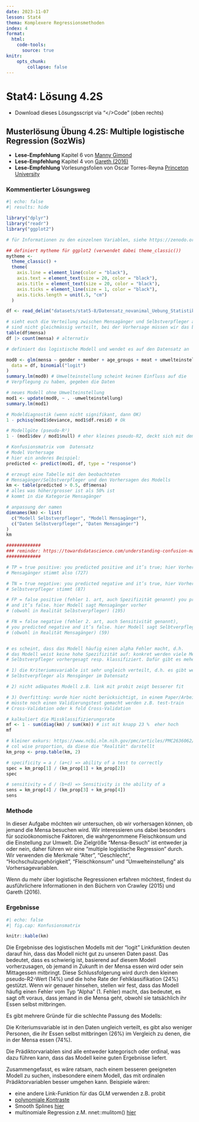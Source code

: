 ```yaml
---
date: 2023-11-07
lesson: Stat4
thema: Komplexere Regressionsmethoden
index: 4
format:
  html:
    code-tools:
      source: true
knitr:
    opts_chunk:
        collapse: false
---
```


# Stat4: Lösung 4.2S

- Download dieses Lösungsscript via "\</\>Code" (oben rechts)

## Musterlösung Übung 4.2S: Multiple logistische Regression (SozWis)

- **Lese-Empfehlung** Kapitel 6 von [Manny Gimond]( https://mgimond.github.io/Stats-in-R/Logistic.html)
- **Lese-Empfehlung** Kapitel 4 von [Gareth (2016)](http://faculty.marshall.usc.edu/gareth-james/ISL/ISLR%20Seventh%20Printing.pdf)
- **Lese-Empfehlung** Vorlesungsfolien von Oscar Torres-Reyna [Princeton University](https://www.princeton.edu/~otorres/LogitR101.pdf)

### Kommentierter Lösungsweg
```r
#| echo: false
#| results: hide

library("dplyr")
library("readr")
library("ggplot2")

# für Informationen zu den einzelnen Variablen, siehe https://zenodo.org/record/3554884/files/2020_ZHAW_vonRickenbach_Variablen_cleaned_recoded_survey_dataset_anonym_NOVANIMAL.pdf?download=1

## definiert mytheme für ggplot2 (verwendet dabei theme_classic())
mytheme <-
  theme_classic() +
  theme(
    axis.line = element_line(color = "black"),
    axis.text = element_text(size = 20, color = "black"),
    axis.title = element_text(size = 20, color = "black"),
    axis.ticks = element_line(size = 1, color = "black"),
    axis.ticks.length = unit(.5, "cm")
  )
```

```r
df <- read_delim("datasets/stat5-8/Datensatz_novanimal_Uebung_Statistik4.2.csv", delim = ";")

# sieht euch die Verteilung zwischen Mensagänger und Selbstverpfleger an
# sind nicht gleichmässig verteilt, bei der Vorhersage müssen wir das berücksichtigen
table(df$mensa)
df |> count(mensa) # alternativ

# definiert das logistische Modell und wendet es auf den Datensatz an

mod0 <- glm(mensa ~ gender + member + age_groups + meat + umwelteinstellung,
  data = df, binomial("logit")
)
summary.lm(mod0) # Umwelteinstellung scheint keinen Einfluss auf die
# Verpflegung zu haben, gegeben die Daten

# neues Modell ohne Umwelteinstellung
mod1 <- update(mod0, ~ . -umwelteinstellung)
summary.lm(mod1)

# Modeldiagnostik (wenn nicht signifikant, dann OK)
1 - pchisq(mod1$deviance, mod1$df.resid) # Ok

# Modellgüte (pseudo-R²)
1 - (mod1$dev / mod1$null) # eher kleines pseudo-R2, deckt sich mit dem R-Squared aus dem obigen output summary.lm()

# Konfusionsmatrix vom  Datensatz
# Model Vorhersage
# hier ein anderes Beispiel:
predicted <- predict(mod1, df, type = "response")

# erzeugt eine Tabelle mit den beobachteten
# Mensagänger/Selbstverpfleger und den Vorhersagen des Modells
km <- table(predicted > 0.5, df$mensa)
# alles was höher/grosser ist als 50% ist
# kommt in die Kategorie Mensagänger

# anpassung der namen
dimnames(km) <- list(
  c("Modell Selbstverpfleger", "Modell Mensagänger"),
  c("Daten Selbstverpfleger", "Daten Mensagänger")
)
km

#############
### reminder: https://towardsdatascience.com/understanding-confusion-matrix-a9ad42dcfd62
#############

# TP = true positive: you predicted positive and it’s true; hier Vorhersage
# Mensagänger stimmt also (727)

# TN = true negative: you predicted negative and it’s true, hier Vorhersage der
# Selbstverpfleger stimmt (87)

# FP = false positive (fehler 1. art, auch Spezifizität genannt) you predicted
# and it’s false. hier Modell sagt Mensagänger vorher
# (obwohl in Realität Selbstverpfleger) (195)

# FN = false negative (fehler 2. art, auch Sensitivität genannt),
# you predicted negative and it’s false. hier Modell sagt Selbtverpfleger vorher
# (obwohl in Realität Mensagänger) (59)


# es scheint, dass das Modell häufig einen alpha Fehler macht, d.h.
# das Modell weist keine hohe Spezifizität auf: konkret werden viele Mensagänger als
# Selbstverpfleger vorhergesagt resp. klassifiziert. Dafür gibt es mehere Gründe:

# 1) die Kriteriumsvariable ist sehr ungleich verteilt, d.h. es gibt weniger
# Selbstverpfleger als Mensgänger im Datensatz

# 2) nicht adäquates Modell z.B. link mit probit zeigt besserer fit

# 3) Overfitting: wurde hier nicht berücksichtigt, in einem Paper/Arbeit
# müsste noch einen Validierungstest gemacht werden z.B. test-train
# Cross-Validation oder k fold Cross-Validation

# kalkuliert die Missklassifizierungsrate
mf <- 1 - sum(diag(km) / sum(km)) # ist mit knapp 23 %  eher hoch
mf

# kleiner exkurs: https://www.ncbi.nlm.nih.gov/pmc/articles/PMC2636062/
# col wise proportion, da diese die "Realität" darstellt
km_prop <- prop.table(km, 2)

# specificity = a / (a+c) => ability of a test to correctly
spec = km_prop[1] / (km_prop[1] + km_prop[2])
spec

# sensitivity = d / (b+d) => Sensitivity is the ability of a
sens = km_prop[4] / (km_prop[3] + km_prop[4])
sens
```

### Methode

In dieser Aufgabe möchten wir untersuchen, ob wir vorhersagen können, ob jemand die Mensa besuchen wird. Wir interessieren uns dabei besonders für sozioökonomische Faktoren, die wahrgenommene Fleischkonsum und die Einstellung zur Umwelt. Die Zielgröße "Mensa-Besuch" ist entweder ja oder nein, daher führen wir eine "multiple logistische Regression" durch. Wir verwenden die Merkmale "Alter", "Geschlecht", "Hochschulzugehörigkeit", "Fleischkonsum" und "Umwelteinstellung" als Vorhersagevariablen. 

Wenn du mehr über logistische Regressionen erfahren möchtest, findest du ausführlichere Informationen in den Büchern von Crawley (2015) und Gareth (2016).

### Ergebnisse
```r
#| echo: false
#| fig.cap: Konfusionsmatrix

knitr::kable(km)
```

Die Ergebnisse des logistischen Modells mit der "logit" Linkfunktion deuten darauf hin, dass das Modell nicht gut zu unseren Daten passt. Das bedeutet, dass es schwierig ist, basierend auf diesem Modell vorherzusagen, ob jemand in Zukunft in der Mensa essen wird oder sein Mittagessen mitbringt. Diese Schlussfolgerung wird durch den kleinen pseudo-R2-Wert (14%) und die hohe Rate der Fehlklassifikation (24%) gestützt. Wenn wir genauer hinsehen, stellen wir fest, dass das Modell häufig einen Fehler vom Typ "Alpha" (1. Fehler) macht, das bedeutet, es sagt oft voraus, dass jemand in die Mensa geht, obwohl sie tatsächlich ihr Essen selbst mitbringen.

Es gibt mehrere Gründe für die schlechte Passung des Modells:

Die Kriteriumsvariable ist in den Daten ungleich verteilt, es gibt also weniger Personen, die ihr Essen selbst mitbringen (26%) im Vergleich zu denen, die in der Mensa essen (74%).

Die Prädiktorvariablen sind alle entweder kategorisch oder ordinal, was dazu führen kann, dass das Modell keine guten Ergebnisse liefert.

Zusammengefasst, es wäre ratsam, nach einem besseren geeigneten Modell zu suchen, insbesondere einem Modell, das mit ordinalen Prädiktorvariablen besser umgehen kann. Beispiele wären:

- eine andere Link-Funktion für das GLM verwenden z.B. probit 
- [polynomiale Kontraste](https://stats.stackexchange.com/questions/195246/how-to-handle-ordinal-categorical-variable-as-independent-variable)
- Smooth Splines [hier](https://www.frontiersin.org/articles/10.3389/fams.2017.00015/full)
- multinomiale Regression z.M. nnet::mulitom() [hier](https://stats.idre.ucla.edu/r/dae/multinomial-logistic-regression/) 
